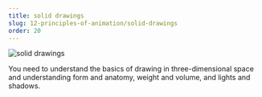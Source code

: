 ```yaml
---
title: solid drawings
slug: 12-principles-of-animation/solid-drawings
order: 20
---
```


<SlideTemplate title="solid drawings">

![solid drawings](/gif/solidDrawings.gif)

You need to understand the basics of drawing in three-dimensional space and
understanding form and anatomy, weight and volume, and lights and shadows.

</SlideTemplate>
